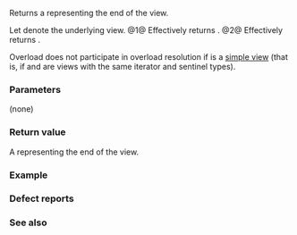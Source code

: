 {{cpp/ranges/take_while_view/title|end}}
{{cpp/ranges/take_while_view/navbar}}
{{dcl begin}}
{{dcl|num=1|since=c++20|
constexpr auto end() requires (!/*simple-view*/&lt;V&gt;);
}}
{{dcl|num=2|since=c++20|
constexpr auto end() const requires
    ranges::range&lt;const V&gt; &amp;&amp;
    std::indirect_unary_predicate&lt;const Pred, ranges::iterator_t&lt;const V&gt;&gt;;
}}
{{dcl end}}

Returns a {{rlp|sentinel}} representing the end of the view.

Let {{rlpi|/#Data members|base_}} denote the underlying view.
@1@ Effectively returns {{c|/*sentinel*/&lt;false&gt;(ranges::end(base_), std::addressof(pred()))}}.
@2@ Effectively returns {{c|/*sentinel*/&lt;true&gt;(ranges::end(base_), std::addressof(pred()))}}.

Overload {{v|1}} does not participate in overload resolution if {{tt|V}} is a [[cpp/ranges#Helper concepts|simple view]] (that is, if {{tt|V}} and {{c/core|const V}} are views with the same iterator and sentinel types).

===Parameters===
(none)

===Return value===
A {{rlp|sentinel}} representing the end of the view.

===Example===
{{example
|code=
|output=
}}

===Defect reports===
{{dr list begin}}
{{dr list item|wg=lwg|dr=3450|std=C++20|before=the {{c/core|const}} overload might return a sentinel non-comparable to the iterator|after=constrained}}
{{dr list end}}

===See also===
{{dsc begin}}
{{dsc inc|cpp/ranges/adaptor/dsc begin|take_while_view}}
{{dsc inc|cpp/ranges/adaptor/sentinel/dsc operator cmp|take_while_view}}
{{dsc end}}

{{langlinks|es|ja|ru|zh}}
